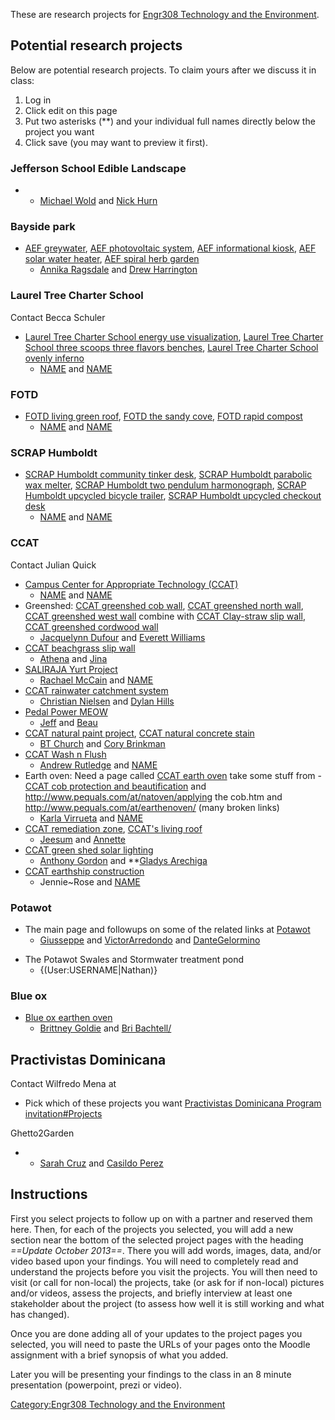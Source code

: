 {{Tocright}}
These are research projects for [[Engr308 Technology and the Environment]].


==Potential research projects==
Below are potential research projects.  To claim yours after we discuss it in class:
# Log in
# Click edit on this page
# Put two asterisks (**) and your individual full names directly below the project you want
# Click save (you may want to preview it first).

===Jefferson School Edible Landscape===
**[[User:MikesPlace|Michael Wold]] and [[User:nah33|Nick Hurn]]

===Bayside park===
* [[AEF greywater]], [[AEF photovoltaic system]], [[AEF informational kiosk]], [[AEF solar water heater]], [[AEF spiral herb garden]]
** [[User:Akr57|Annika Ragsdale]] and [[User:Dfh95|Drew Harrington]]

===Laurel Tree Charter School===
Contact Becca Schuler
*[[Laurel Tree Charter School energy use visualization]], [[Laurel Tree Charter School three scoops three flavors benches]], [[Laurel Tree Charter School ovenly inferno]]
** [[User:USERNAME|NAME]] and [[User:USERNAME|NAME]]

===FOTD===
*[[FOTD living green roof]], [[FOTD the sandy cove]], [[FOTD rapid compost]]
** [[User:USERNAME|NAME]] and [[User:USERNAME|NAME]]

===SCRAP Humboldt===
*[[SCRAP Humboldt community tinker desk]], [[SCRAP Humboldt parabolic wax melter]], [[SCRAP Humboldt two pendulum harmonograph]], [[SCRAP Humboldt upcycled bicycle trailer]], [[SCRAP Humboldt upcycled checkout desk]]
** [[User:USERNAME|NAME]] and [[User:USERNAME|NAME]]

===CCAT===
Contact Julian Quick {{email|jaq8|humboldt.edu}}
*[[Campus Center for Appropriate Technology (CCAT)]]
** [[User:USERNAME|NAME]] and [[User:USERNAME|NAME]]
*Greenshed: [[CCAT greenshed cob wall]], [[CCAT greenshed north wall]], [[CCAT greenshed west wall]] combine with [[CCAT Clay-straw slip wall]], [[CCAT greenshed cordwood wall]]
** [[Jacquelynn Dufour]] and [[User:A Stack0verflow|Everett Williams]]
* [[CCAT beachgrass slip wall]]
** [[User:Athenav|Athena]] and [[User:Jayres|Jina]]
* [[SALIRAJA Yurt Project]] 
** [[User:Rlm134|Rachael McCain]] and [[User:USERNAME|NAME]]
* [[CCAT rainwater catchment system]]
** [[User:Humboldt Chris|Christian Nielsen]] and [[Dylan Hills]]
* [[Pedal Power MEOW]]
** [[Jeff]] and [[Beau]]
* [[CCAT natural paint project]], [[CCAT natural concrete stain]]
** [[User:BT Church|BT Church]] and [[User:CoryBrinkman|Cory Brinkman]]
* [[CCAT Wash n Flush]]
** [[User:ajr60|Andrew Rutledge]] and [[User:USERNAME|NAME]]
* Earth oven: Need a page called [[CCAT earth oven]] take some stuff from - [[CCAT cob protection and beautification]] and http://www.pequals.com/at/natoven/applying the cob.htm and http://www.pequals.com/at/earthenoven/ (many broken links)
** [[Karla Virrueta]] and [[User:USERNAME|NAME]]
* [[CCAT remediation zone]], [[CCAT's living roof]]
** [[User:Rake|Jeesum]] and [[User:APenny6|Annette]]
* [[CCAT green shed solar lighting]]
** [[User:Anthony.Gordon3|Anthony Gordon]] and **[[User:Gia3|Gladys Arechiga]]
*[[CCAT earthship construction]]
**Jennie~Rose and [[User:USERNAME|NAME]]

===Potawot===
*The main page and followups on some of the related links at [[Potawot]]
** [[User:USERNAME|Giusseppe]] and [[User:USERNAME|VictorArredondo]] and [[User:USERNAME|DanteGelormino]] 

*The Potawot Swales and Stormwater treatment pond
**{(User:USERNAME|Nathan)}

===Blue ox===
*[[Blue ox earthen oven]]
** [[User:USERNAME|Brittney Goldie]] and [[User:USERNAME|Bri Bachtell/]]

==Practivistas Dominicana==
Contact Wilfredo Mena at {{email|will.arq1|gmail.com}}
*Pick which of these projects you want [[Practivistas Dominicana Program invitation#Projects]] 

Ghetto2Garden
** [[User:Shshsh|Sarah Cruz]] and [[User:Cperez|Casildo Perez]]                                                          

==Instructions==
First you select projects to follow up on with a partner and reserved them here. Then, for each of the projects you selected, you will add a new section near the bottom of the selected project pages with the heading ''==Update October 2013==''. There you will add words, images, data, and/or video based upon your findings. You will need to completely read and understand the projects before you visit the projects. You will then need to visit (or call for non-local) the projects, take (or ask for if non-local) pictures and/or videos, assess the projects, and briefly interview at least one stakeholder about the project (to assess how well it is still working and what has changed). 

Once you are done adding all of your updates to the project pages you selected, you will need to paste the URLs of your pages onto the Moodle assignment with a brief synopsis of what you added.

Later you will be presenting your findings to the class in an 8 minute presentation (powerpoint, prezi or video).

[[Category:Engr308 Technology and the Environment]]